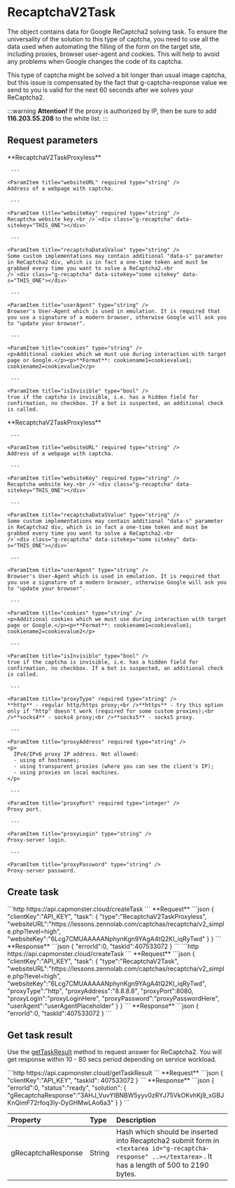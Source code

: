 ﻿---
sidebar_position: 0
sidebar_label: RecaptchaV2Task
---



# RecaptchaV2Task
The object contains data for Google ReCaptcha2 solving task. To ensure the universality of the solution to this type of captcha, you need to use all the data used when automating the filling of the form on the target site, including proxies, browser user-agent and cookies. This will help to avoid any problems when Google changes the code of its captcha.

This type of captcha might be solved a bit longer than usual image captcha, but this issue is compensated by the fact that g-captcha-response value we send to you is valid for the next 60 seconds after we solves your ReCaptcha2.

:::warning **Attention!**
If the proxy is authorized by IP, then be sure to add **116.203.55.208** to the white list.
:::

## Request parameters

<Tabs className="full-width-tabs filled-tabs" groupId="captcha-type">
<TabItem value="proxyless" label="RecaptchaV2TaskProxyless (without proxy)" default className="bordered-panel">
    <ParamItem title="type" required type="string" />
    **RecaptchaV2TaskProxyless**

     ---

    <ParamItem title="websiteURL" required type="string" />
    Address of a webpage with captcha.

     ---

    <ParamItem title="websiteKey" required type="string" />
    Recaptcha website key.<br />`<div class="g-recaptcha" data-sitekey="THIS_ONE"></div>`

     ---

    <ParamItem title="recaptchaDataSValue" type="string" />
    Some custom implementations may contain additional "data-s" parameter in ReCaptcha2 div, which is in fact a one-time token and must be grabbed every time you want to solve a ReCaptcha2.<br />`<div class="g-recaptcha" data-sitekey="some sitekey" data-s="THIS_ONE"></div>`

     ---

    <ParamItem title="userAgent" type="string" />
    Browser's User-Agent which is used in emulation. It is required that you use a signature of a modern browser, otherwise Google will ask you to "update your browser".

     ---

    <ParamItem title="cookies" type="string" />
    <p>Additional cookies which we must use during interaction with target page or Google.</p><p>**Format**: cookiename1=cookievalue1; cookiename2=cookievalue2</p>

     ---

    <ParamItem title="isInvisible" type="bool" />
    true if the captcha is invisible, i.e. has a hidden field for confirmation, no checkbox. If a bot is suspected, an additional check is called.

  </TabItem>
  <TabItem value="proxy" label="RecaptchaV2Task (using proxy)" className="bordered-panel">
    <ParamItem title="type" required type="string" />
    **RecaptchaV2TaskProxyless**

     ---

    <ParamItem title="websiteURL" required type="string" />
    Address of a webpage with captcha.

     ---

    <ParamItem title="websiteKey" required type="string" />
    Recaptcha website key.<br />`<div class="g-recaptcha" data-sitekey="THIS_ONE"></div>`

     ---

    <ParamItem title="recaptchaDataSValue" type="string" />
    Some custom implementations may contain additional "data-s" parameter in ReCaptcha2 div, which is in fact a one-time token and must be grabbed every time you want to solve a ReCaptcha2.<br />`<div class="g-recaptcha" data-sitekey="some sitekey" data-s="THIS_ONE"></div>`

     ---

    <ParamItem title="userAgent" type="string" />
    Browser's User-Agent which is used in emulation. It is required that you use a signature of a modern browser, otherwise Google will ask you to "update your browser".

     ---

    <ParamItem title="cookies" type="string" />
    <p>Additional cookies which we must use during interaction with target page or Google.</p><p>**Format**: cookiename1=cookievalue1; cookiename2=cookievalue2</p>

     ---

    <ParamItem title="isInvisible" type="bool" />
    true if the captcha is invisible, i.e. has a hidden field for confirmation, no checkbox. If a bot is suspected, an additional check is called.

     ---

    <ParamItem title="proxyType" required type="string" />
    **http** - regular http/https proxy;<br />**https** - try this option only if "http" doesn't work (required for some custom proxies);<br />**socks4** - socks4 proxy;<br />**socks5** - socks5 proxy.

     ---

    <ParamItem title="proxyAddress" required type="string" />
    <p>
      IPv4/IPv6 proxy IP address. Not allowed:
      - using of hostnames;
      - using transparent proxies (where you can see the client's IP);
      - using proxies on local machines.
    </p>

     ---

    <ParamItem title="proxyPort" required type="integer" />
    Proxy port.

     ---

    <ParamItem title="proxyLogin" type="string" />
    Proxy-server login.

     ---

    <ParamItem title="proxyPassword" type="string" />
    Proxy-server password.

  </TabItem>
  
</Tabs>


## Create task

<Tabs className="full-width-tabs filled-tabs request-tabs" groupId="captcha-type">
<TabItem value="proxyless" label="RecaptchaV2TaskProxyless (without proxy)" default className="method-panel">
    <MethodItem>
      ```http
      https://api.capmonster.cloud/createTask
      ```
    </MethodItem>
<MethodDescription>
**Request**
```json
{
  "clientKey":"API_KEY",
  "task": {
    "type":"RecaptchaV2TaskProxyless",
    "websiteURL":"https://lessons.zennolab.com/captchas/recaptcha/v2_simple.php?level=high",
    "websiteKey":"6Lcg7CMUAAAAANphynKgn9YAgA4tQ2KI_iqRyTwd"
  }
}
```
**Response**
```json
{
  "errorId":0,
  "taskId":407533072
}
```

</MethodDescription>
  </TabItem>
  <TabItem value="proxy" label="RecaptchaV2Task (using proxy)" className="method-panel">
<MethodItem>
  ```http
  https://api.capmonster.cloud/createTask
  ```
</MethodItem>
<MethodDescription>
**Request**
```json
{
  "clientKey":"API_KEY",
  "task": {
    "type":"RecaptchaV2Task",
    "websiteURL":"https://lessons.zennolab.com/captchas/recaptcha/v2_simple.php?level=high",
    "websiteKey":"6Lcg7CMUAAAAANphynKgn9YAgA4tQ2KI_iqRyTwd",
    "proxyType":"http",
    "proxyAddress":"8.8.8.8",
    "proxyPort":8080,
    "proxyLogin":"proxyLoginHere",
    "proxyPassword":"proxyPasswordHere",
    "userAgent":"userAgentPlaceholder"
  }
}
```
**Response**
```json
{
  "errorId":0,
  "taskId":407533072
}
```
</MethodDescription>
  </TabItem>
  
</Tabs>

## Get task result
Use the [getTaskResult](../api/methods/get-task-result.md) method to request answer for ReCaptcha2. You will get response within 10 - 80 secs period depending on service workload.

<TabItem value="proxyless" label="GeeTestTaskProxyless (without proxy)" default className="method-panel-full">
    <MethodItem>
```http
https://api.capmonster.cloud/getTaskResult
```
    </MethodItem>
    <MethodDescription>
**Request**
```json
{
  "clientKey":"API_KEY",
  "taskId": 407533072
}
```
**Response**
```json
{
  "errorId":0,
  "status":"ready",
  "solution": {
    "gRecaptchaResponse":"3AHJ_VuvYIBNBW5yyv0zRYJ75VkOKvhKj9_xGBJKnQimF72rfoq3Iy-DyGHMwLAo6a3"
  }
}
```
  </MethodDescription>
  </TabItem>

<br />

|**Property**|**Type**|**Description**|
| :- | :- | :- |
|gRecaptchaResponse|String|Hash which should be inserted into Recaptcha2 submit form in `<textarea id="g-recaptcha-response" ..></textarea>` . It has a length of 500 to 2190 bytes.

